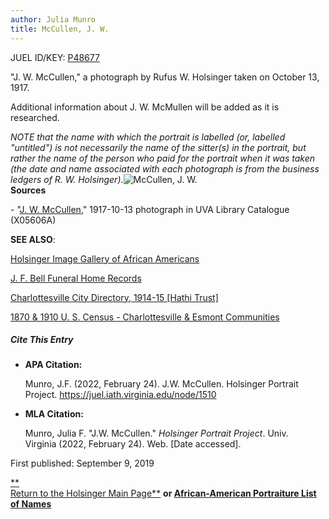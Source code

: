 ```yaml
---
author: Julia Munro
title: McCullen, J. W.
---
```

JUEL ID/KEY: [P48677](http://juel.iath.virginia.edu/public_person?person=48677 "P48677")

"J. W. McCullen," a photograph by Rufus W. Holsinger taken on October 13, 1917.

Additional information about J. W. McMullen will be added as it is researched.

_NOTE that the name with which the portrait is labelled (or, labelled "untitled") is not necessarily the name of the sitter(s) in the portrait, but rather the name of the person who paid for the portrait when it was taken (the date and name associated with each photograph is from the business ledgers of R. W. Holsinger)._![McCullen, J. W.](https://iiif.lib.virginia.edu/iiif/uva-lib:1048680/full/778,561/0/default.jpg "McCullen, J. W.")   
**Sources**

\- "[J. W. McCullen](https://search.lib.virginia.edu/catalog/uva-lib:1048680#?c=0&m=0&s=0&cv=0&xywh=-1%2C-48%2C3938%2C2919 "McCullen, J. W.")," 1917-10-13 photograph in UVA Library Catalogue (X05606A) 

**SEE ALSO**:

[Holsinger Image Gallery of African Americans](http://rwholsingerphotos.org/images.php "Holsinger Image Gallery of African Americans")

[J. F. Bell Funeral Home Records](http://www2.vcdh.virginia.edu/afam/raceandplace/perl_scripts/funeral_search.html "J. F. Bell Funeral Home Database")

[Charlottesville City Directory, 1914-15 \[Hathi Trust\]](https://catalog.hathitrust.org/Record/101954103 "Charlottesville City Directory, 1914-15") 

[1870 & 1910 U. S. Census - Charlottesville & Esmont Communities](http://www2.vcdh.virginia.edu/afam/raceandplace/census/search_both.html "1870 & 1910 U. S. Census: Charlottesville and Esmont Communities")

  
  

##### **Cite This Entry**

*   **APA Citation:**
    
    Munro, J.F. (2022, February 24). J.W. McCullen. Holsinger Portrait Project. https://juel.iath.virginia.edu/node/1510
    
*   **MLA Citation:**
    
    Munro, Julia F. "J.W. McCullen." _Holsinger Portrait Project_. Univ. Virginia (2022, February 24). Web. \[Date accessed\].
    

  
First published: September 9, 2019     

[**  
Return to the Holsinger Main Page**](http://juel.iath.virginia.edu/node/980) **or [African-American Portraiture List of Names](http://juel.iath.virginia.edu/node/996)**